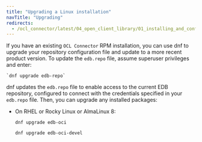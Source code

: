 ```yaml
---
title: "Upgrading a Linux installation"
navTitle: "Upgrading"
redirects:
  - /ocl_connector/latest/04_open_client_library/01_installing_and_configuring_the_ocl_connector/11_updating_rpm_install/
---
```


If you have an existing `OCL Connector` RPM installation, you can use dnf to upgrade your repository configuration file and update to a more recent product version. To update the `edb.repo` file, assume superuser privileges and enter:

    `dnf upgrade edb-repo`

dnf updates the `edb.repo` file to enable access to the current EDB repository, configured to connect with the credentials specified in your `edb.repo` file. Then, you can upgrade any installed packages:

-   On RHEL or Rocky Linux or AlmaLinux 8:

     `dnf upgrade edb-oci`

     `dnf upgrade edb-oci-devel`